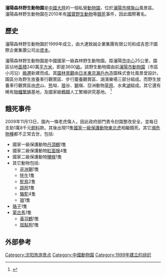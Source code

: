 '''瀋陽森林野生動物園'''是[[中國大陸|中國大陸]]的一個私營[[動物園|動物園]]，位於[[瀋陽市|瀋陽市]][[棋盤山|棋盤山]]風景區。
瀋陽森林野生動物園在2010年有[[國寶|國寶]][[野生動物|野生動物]]等[[餓死|餓死]]事件，因此國際著名。

==歷史==
瀋陽森林野生動物園於1999年成立，由大連致誠企業集團有限公司和成吉思汗國際企業集團公司出[[資本|資本]]。

瀋陽森林野生動物園是中國國家一級森林野生動物園。距瀋陽[[市中心|市中心]]25公里，園區佔地[[面積|面積]]240萬[[平方米|平方米]]，即是3600[[畝|畝]]。該野生動物園由前[[瀋陽市動物園|瀋陽市動物園]]（市區小河沿）[[搬遷|搬遷]]新建而成。其[[園林|園林]][[景觀|景觀]]由[[日本|日本]][[東京|東京]][[瀨戶內|瀨戶內]]造園株式會社風景堂設計。園區分為野生放養車行觀賞區、步行籠養觀賞區、湖濱樂場三部分組成。而野生放養車行觀賞區由[[虎|虎]]山、[[熊|熊]]坳、[[狼|狼]]谷、[[獅|獅]]嶺、亞洲動物[[草原|草原]]、水禽[[湖|湖]]組成。其它還有稀有[[物種|物種]][[繁殖|繁殖]]基地，及國家級[[鶴類|鶴類]]人工繁殖研究基地。 <ref>{{Cite web |url=http://www.huaxia.com/sy-tw/2007/07/823477.html |title=簡介 |accessdate=2010-03-17 |archive-date=2012-05-27 |archive-url=https://web.archive.org/web/20120527013807/http://www.huaxia.com/sy-tw/2007/07/823477.html |dead-url=no }}</ref>　
==餓死事件==
2009年11月13日，園內一條老虎傷人，因此政府部門責令封園整改安全，並每日支助1萬8千元[[飼料|飼料]]款。其後出現11隻[[國家一級保護動物|國家一級保護動物]][[東北虎|東北虎]]相繼餓死。其它[[瀕危物種|瀕危物種]]都不正常去世，包括:
*國家一級保護動物[[丹頂鶴|丹頂鶴]]1隻
*國家二級保護動物[[紅面猴|紅面猴]]4隻
*國家二級保護動物[[獼猴|獼猴]]1隻
*其它動物包括:
**[[非洲獅|非洲獅]]1隻
**[[牦牛|牦牛]]1隻
**[[鴕鳥|鴕鳥]]2隻
**[[跳羚|跳羚]]1隻
**[[駱駝|駱駝]]4隻
**[[狼|狼]]1隻
*[[貉子|貉子]]1隻
*[[蒙古馬|蒙古馬]]1隻
**[[黃羽鶴|黃羽鶴]]1隻
**[[斑點狗|斑點狗]]1隻

== 外部參考 ==
{{reflist}}

{{中国动物园}}
[[Category:沈阳旅游景点|Category:沈阳旅游景点]]
[[Category:中國動物園|Category:中國動物園]]
[[Category:1999年建立的组织|Category:1999年建立的组织]]